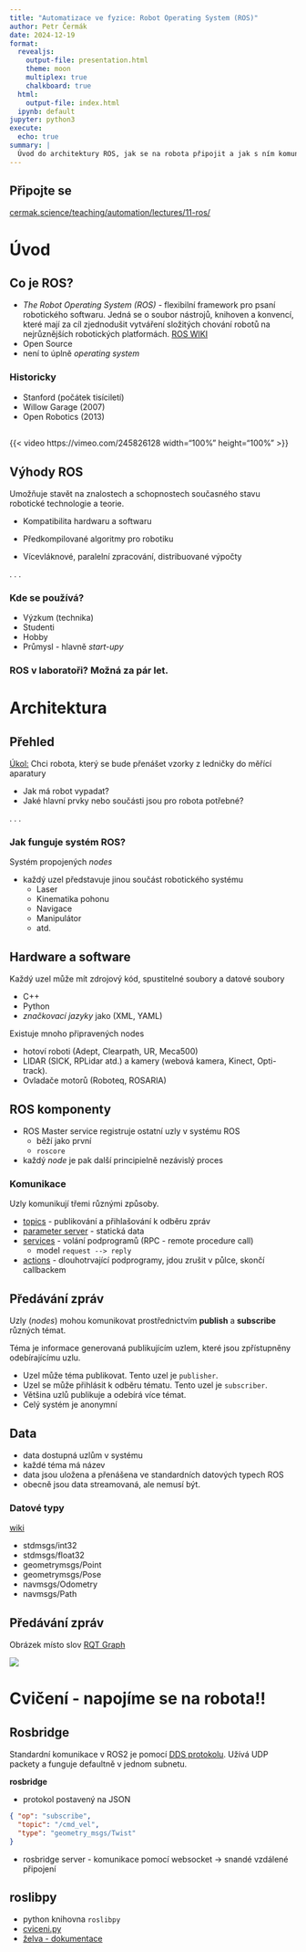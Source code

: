 ```yaml
---
title: "Automatizace ve fyzice: Robot Operating System (ROS)"
author: Petr Čermák
date: 2024-12-19
format:
  revealjs: 
    output-file: presentation.html
    theme: moon
    multiplex: true
    chalkboard: true
  html:
    output-file: index.html
  ipynb: default
jupyter: python3
execute: 
  echo: true
summary: |
  Úvod do architektury ROS, jak se na robota připojit a jak s ním komunikovat. 
---
```

## Připojte se

[cermak.science/teaching/automation/lectures/11-ros/](https://cermak.science/teaching/automation/lectures/11-ros/presentation.html)


# Úvod

## Co je ROS? {.smaller}

- *The Robot Operating System (ROS)* -  flexibilní framework pro psaní robotického softwaru. Jedná se o soubor nástrojů, knihoven a konvencí, které mají za cíl zjednodušit vytváření složitých chování robotů na nejrůznějších robotických platformách. [ROS WIKI](http://www.ros.org/about-ros/)
- Open Source
- není to úplně *operating system*

### Historicky

- Stanford (počátek tisíciletí)
- Willow Garage (2007)
- Open Robotics (2013)

##

{{< video https://vimeo.com/245826128 width="100%" height="100%" >}}

## Výhody ROS {.smaller}

Umožňuje stavět na znalostech a schopnostech současného stavu robotické technologie a teorie.

- Kompatibilita hardwaru a softwaru

- Předkompilované algoritmy pro robotiku

- Vícevláknové, paralelní zpracování, distribuované výpočty

. . .

### Kde se používá?

- Výzkum (technika)
- Studenti
- Hobby
- Průmysl - hlavně *start-upy*

### ROS v laboratoři? Možná za pár let. {.fragment}

# Architektura

## Přehled {.smaller}

[Úkol:]{.underline} Chci robota, který se bude přenášet vzorky z ledničky do měřící aparatury

- Jak má robot vypadat?
- Jaké hlavní prvky nebo součásti jsou pro robota potřebné?

. . .

### Jak funguje systém ROS?

Systém propojených *nodes*

- každý uzel představuje jinou součást robotického systému
  - Laser
  - Kinematika pohonu
  - Navigace
  - Manipulátor
  - atd.


## Hardware a software {.smaller}

Každý uzel může mít zdrojový kód, spustitelné soubory a datové soubory

 - C++
 - Python
 - *značkovací jazyky* jako (XML, YAML)

Existuje mnoho připravených nodes

- hotoví roboti (Adept, Clearpath, UR, Meca500)
- LIDAR (SICK, RPLidar atd.) a kamery (webová kamera, Kinect, Opti-track).
- Ovladače motorů (Roboteq, ROSARIA)

## ROS komponenty {.smaller}

- ROS Master service registruje ostatní uzly v systému ROS
  - běží jako první
  - `roscore`
- každý *node* je pak další principielně nezávislý proces

### Komunikace

Uzly komunikují třemi různými způsoby.

- [topics](https://docs.ros.org/en/humble/Concepts/Basic/About-Topics.html) - publikování a přihlašování k odběru zpráv
- [parameter server](https://docs.ros.org/en/humble/Concepts/Basic/About-Parameters.html) -
    statická data
- [services](https://docs.ros.org/en/humble/Concepts/Basic/About-Services.html) - volání podprogramů (RPC - remote procedure call)
  - model `request --> reply`
- [actions](https://docs.ros.org/en/humble/Concepts/Basic/About-Actions.html) - dlouhotrvající podprogramy, jdou zrušit v půlce, skončí callbackem

## Předávání zpráv

Uzly (*nodes*) mohou komunikovat prostřednictvím **publish** a **subscribe** různých témat.

Téma je informace generovaná publikujícím uzlem, které jsou zpřístupněny odebírajícímu uzlu.

- Uzel může téma publikovat. Tento uzel je `publisher`.
- Uzel se může přihlásit k odběru tématu. Tento uzel je `subscriber`.
- Většina uzlů publikuje a odebírá více témat.
- Celý systém je anonymní

## Data {.smaller}

- data dostupná uzlům v systému
- každé téma má název
- data jsou uložena a přenášena ve standardních datových typech ROS
- obecně jsou data streamovaná, ale nemusí být.

### Datové typy

[wiki](http://wiki.ros.org/msg) 

- stdmsgs/int32
- stdmsgs/float32
- geometrymsgs/Point
- geometrymsgs/Pose
- navmsgs/Odometry
- navmsgs/Path

## Předávání zpráv {.smaller}

Obrázek místo slov [RQT Graph](http://wiki.ros.org/rqt_graph)

  ![](ros_basics_fig1.png)


# Cvičení - napojíme se na robota!!

## Rosbridge

Standardní komunikace v ROS2 je pomocí [DDS protokolu](https://www.dds-foundation.org/).
Užívá UDP packety a funguje defaultně v jednom subnetu.

**rosbridge**

 - protokol postavený na JSON

```json
{ "op": "subscribe",
  "topic": "/cmd_vel",
  "type": "geometry_msgs/Twist"
}
```

 - rosbridge server - komunikace pomocí websocket -> snandé vzdálené připojení

## roslibpy 

 - python knihovna `roslibpy`
 - [cviceni.py](https://cermak.science/teaching/automation/lectures/11-ros/cviceni.py)
 - [želva - dokumentace](https://wiki.ros.org/turtlesim)